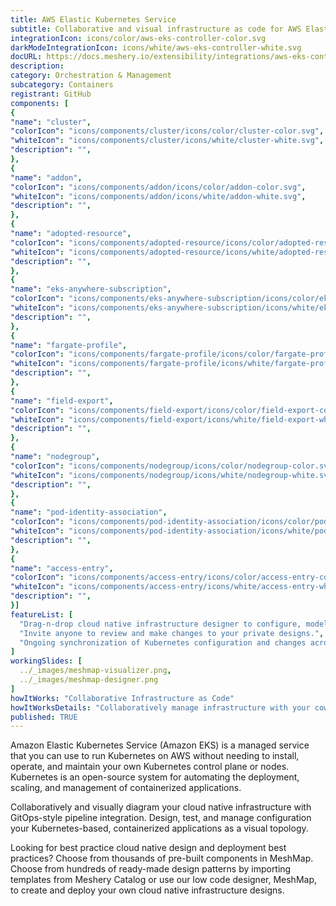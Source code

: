 ```yaml
---
title: AWS Elastic Kubernetes Service
subtitle: Collaborative and visual infrastructure as code for AWS Elastic Kubernetes Service
integrationIcon: icons/color/aws-eks-controller-color.svg
darkModeIntegrationIcon: icons/white/aws-eks-controller-white.svg
docURL: https://docs.meshery.io/extensibility/integrations/aws-eks-controller
description: 
category: Orchestration & Management
subcategory: Containers
registrant: GitHub
components: [
{
"name": "cluster",
"colorIcon": "icons/components/cluster/icons/color/cluster-color.svg",
"whiteIcon": "icons/components/cluster/icons/white/cluster-white.svg",
"description": "",
},
{
"name": "addon",
"colorIcon": "icons/components/addon/icons/color/addon-color.svg",
"whiteIcon": "icons/components/addon/icons/white/addon-white.svg",
"description": "",
},
{
"name": "adopted-resource",
"colorIcon": "icons/components/adopted-resource/icons/color/adopted-resource-color.svg",
"whiteIcon": "icons/components/adopted-resource/icons/white/adopted-resource-white.svg",
"description": "",
},
{
"name": "eks-anywhere-subscription",
"colorIcon": "icons/components/eks-anywhere-subscription/icons/color/eks-anywhere-subscription-color.svg",
"whiteIcon": "icons/components/eks-anywhere-subscription/icons/white/eks-anywhere-subscription-white.svg",
"description": "",
},
{
"name": "fargate-profile",
"colorIcon": "icons/components/fargate-profile/icons/color/fargate-profile-color.svg",
"whiteIcon": "icons/components/fargate-profile/icons/white/fargate-profile-white.svg",
"description": "",
},
{
"name": "field-export",
"colorIcon": "icons/components/field-export/icons/color/field-export-color.svg",
"whiteIcon": "icons/components/field-export/icons/white/field-export-white.svg",
"description": "",
},
{
"name": "nodegroup",
"colorIcon": "icons/components/nodegroup/icons/color/nodegroup-color.svg",
"whiteIcon": "icons/components/nodegroup/icons/white/nodegroup-white.svg",
"description": "",
},
{
"name": "pod-identity-association",
"colorIcon": "icons/components/pod-identity-association/icons/color/pod-identity-association-color.svg",
"whiteIcon": "icons/components/pod-identity-association/icons/white/pod-identity-association-white.svg",
"description": "",
},
{
"name": "access-entry",
"colorIcon": "icons/components/access-entry/icons/color/access-entry-color.svg",
"whiteIcon": "icons/components/access-entry/icons/white/access-entry-white.svg",
"description": "",
}]
featureList: [
  "Drag-n-drop cloud native infrastructure designer to configure, model, and deploy your workloads.",
  "Invite anyone to review and make changes to your private designs.",
  "Ongoing synchronization of Kubernetes configuration and changes across any number of clusters."
]
workingSlides: [
  ../_images/meshmap-visualizer.png,
  ../_images/meshmap-designer.png
]
howItWorks: "Collaborative Infrastructure as Code"
howItWorksDetails: "Collaboratively manage infrastructure with your coworkers synchronously sharing the same designs."
published: TRUE
---
```

<p>
Amazon Elastic Kubernetes Service (Amazon EKS) is a managed service that you can use to run Kubernetes on AWS without needing to install, operate, and maintain your own Kubernetes control plane or nodes. Kubernetes is an open-source system for automating the deployment, scaling, and management of containerized applications.
</p>
<p>
    Collaboratively and visually diagram your cloud native infrastructure with GitOps-style pipeline integration. Design, test, and manage configuration your Kubernetes-based, containerized applications as a visual topology.
</p>
<p>
    Looking for best practice cloud native design and deployment best practices? Choose from thousands of pre-built components in MeshMap. Choose from hundreds of ready-made design patterns by importing templates from Meshery Catalog or use our low code designer, MeshMap, to create and deploy your own cloud native infrastructure designs.
</p>
